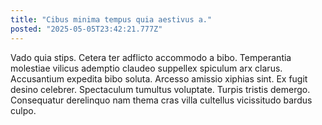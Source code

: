 ```yaml
---
title: "Cibus minima tempus quia aestivus a."
posted: "2025-05-05T23:42:21.777Z"
---
```


Vado quia stips. Cetera ter adflicto accommodo a bibo. Temperantia molestiae vilicus ademptio claudeo suppellex spiculum arx clarus.
Accusantium expedita bibo soluta. Arcesso amissio xiphias sint. Ex fugit desino celebrer.
Spectaculum tumultus voluptate. Turpis tristis demergo. Consequatur derelinquo nam thema cras villa cultellus vicissitudo bardus culpo.
